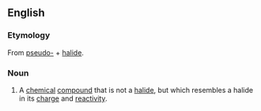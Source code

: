 ==English==
===Etymology===
From [[pseudo-]] + [[halide]].

===Noun===
{{en-noun}}
# {{chemistry}} A [[chemical]] [[compound]] that is not a [[halide]], but which resembles a halide in its [[charge]] and [[reactivity]].